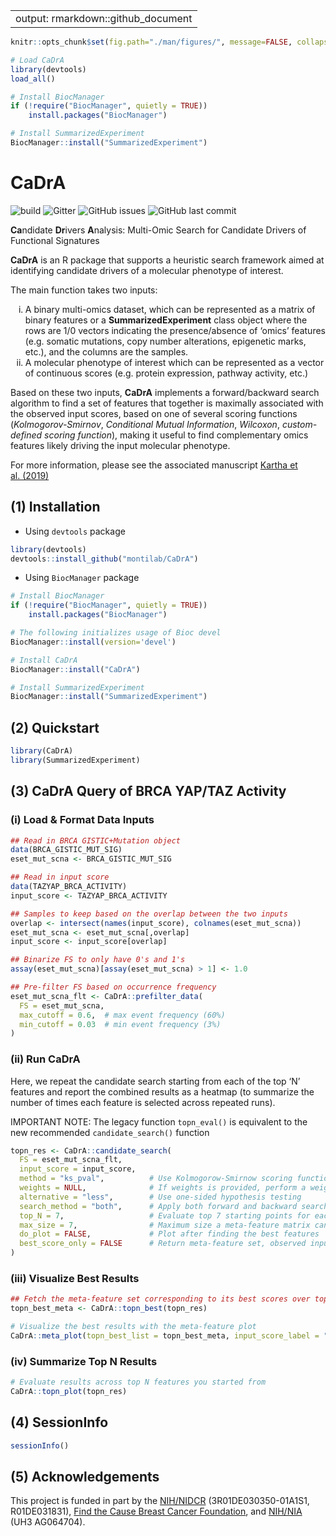 
---
output: rmarkdown::github_document
---

<!-- README.md is generated from README.Rmd. Please edit that file -->

```r
knitr::opts_chunk$set(fig.path="./man/figures/", message=FALSE, collapse = TRUE, comment="")

# Load CaDrA
library(devtools)
load_all()

# Install BiocManager
if (!require("BiocManager", quietly = TRUE))
    install.packages("BiocManager")

# Install SummarizedExperiment
BiocManager::install("SummarizedExperiment")
```

# CaDrA

![build](https://github.com/montilab/cadra/workflows/rcmdcheck/badge.svg)
![Gitter](https://img.shields.io/gitter/room/montilab/cadra)
![GitHub issues](https://img.shields.io/github/issues/montilab/cadra)
![GitHub last commit](https://img.shields.io/github/last-commit/montilab/cadra)
  
**Ca**ndidate **Dr**ivers **A**nalysis: Multi-Omic Search for Candidate Drivers of Functional Signatures

**CaDrA** is an R package that supports a heuristic search framework aimed at identifying candidate drivers of a molecular phenotype of interest. 

The main function takes two inputs:

i) A binary multi-omics dataset, which can be represented as a matrix of binary features or a **SummarizedExperiment** class object where the rows are 1/0 vectors indicating the presence/absence of ‘omics’ features (e.g. somatic mutations, copy number alterations, epigenetic marks, etc.), and the columns are the samples.
ii) A molecular phenotype of interest which can be represented as a vector of continuous scores (e.g. protein expression, pathway activity, etc.)

Based on these two inputs, **CaDrA** implements a forward/backward search algorithm to find a set of features that together is maximally associated with the observed input scores, based on one of several scoring functions (*Kolmogorov-Smirnov*, *Conditional Mutual Information*, *Wilcoxon*, *custom-defined scoring function*), making it useful to find complementary omics features likely driving the input molecular phenotype.

For more information, please see the associated manuscript [Kartha et al. (2019)](https://www.frontiersin.org/articles/10.3389/fgene.2019.00121/full)

## (1) Installation

- Using `devtools` package

```r
library(devtools)
devtools::install_github("montilab/CaDrA")
```

- Using `BiocManager` package

```r
# Install BiocManager
if (!require("BiocManager", quietly = TRUE))
    install.packages("BiocManager")

# The following initializes usage of Bioc devel
BiocManager::install(version='devel')

# Install CaDrA
BiocManager::install("CaDrA")

# Install SummarizedExperiment
BiocManager::install("SummarizedExperiment")
```

## (2) Quickstart

```r
library(CaDrA)
library(SummarizedExperiment)
```

## (3) CaDrA Query of BRCA YAP/TAZ Activity

### (i) Load & Format Data Inputs

```r

## Read in BRCA GISTIC+Mutation object
data(BRCA_GISTIC_MUT_SIG)
eset_mut_scna <- BRCA_GISTIC_MUT_SIG

## Read in input score
data(TAZYAP_BRCA_ACTIVITY)
input_score <- TAZYAP_BRCA_ACTIVITY

## Samples to keep based on the overlap between the two inputs
overlap <- intersect(names(input_score), colnames(eset_mut_scna))
eset_mut_scna <- eset_mut_scna[,overlap]
input_score <- input_score[overlap]

## Binarize FS to only have 0's and 1's
assay(eset_mut_scna)[assay(eset_mut_scna) > 1] <- 1.0

## Pre-filter FS based on occurrence frequency
eset_mut_scna_flt <- CaDrA::prefilter_data(
  FS = eset_mut_scna,
  max_cutoff = 0.6,  # max event frequency (60%)
  min_cutoff = 0.03  # min event frequency (3%)
)  

```

### (ii) Run CaDrA

Here, we repeat the candidate search starting from each of the top 'N' features and report the combined results as a heatmap (to summarize the number of times each feature is selected across repeated runs). 

IMPORTANT NOTE: The legacy function `topn_eval()` is equivalent to the new recommended `candidate_search()` function

```r

topn_res <- CaDrA::candidate_search(
  FS = eset_mut_scna_flt,
  input_score = input_score,
  method = "ks_pval",          # Use Kolmogorow-Smirnow scoring function 
  weights = NULL,              # If weights is provided, perform a weighted-KS test
  alternative = "less",        # Use one-sided hypothesis testing
  search_method = "both",      # Apply both forward and backward search
  top_N = 7,                   # Evaluate top 7 starting points for each search
  max_size = 7,                # Maximum size a meta-feature matrix can extend to
  do_plot = FALSE,             # Plot after finding the best features
  best_score_only = FALSE      # Return meta-feature set, observed input scores and calculated best score
)

```

### (iii) Visualize Best Results

```r

## Fetch the meta-feature set corresponding to its best scores over top N features searches
topn_best_meta <- CaDrA::topn_best(topn_res)

# Visualize the best results with the meta-feature plot
CaDrA::meta_plot(topn_best_list = topn_best_meta, input_score_label = "YAP/TAZ Activity")

```

### (iv) Summarize Top N Results

```r

# Evaluate results across top N features you started from
CaDrA::topn_plot(topn_res) 

```

## (4) SessionInfo

```r
sessionInfo()
```

## (5) Acknowledgements

This project is funded in part by the [NIH/NIDCR](https://www.nidcr.nih.gov/) (3R01DE030350-01A1S1, R01DE031831), [Find the Cause Breast Cancer Foundation](https://findthecausebcf.org), and [NIH/NIA](https://www.nia.nih.gov/) (UH3 AG064704).

